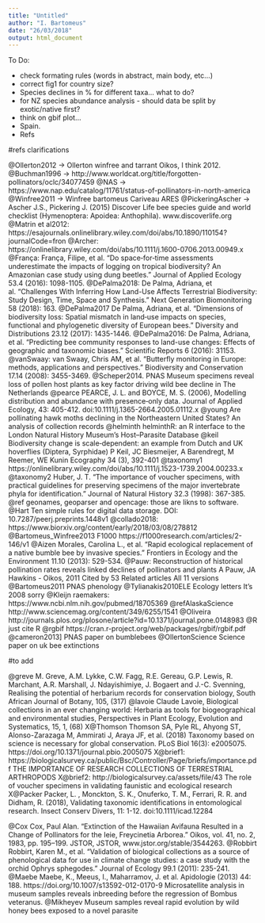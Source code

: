 ```yaml
---
title: "Untitled"
author: "I. Bartomeus"
date: "26/03/2018"
output: html_document
---
```


To Do:

- check formating rules (words in abstract, main body, etc...)
- correct fig1 for country size?
- Species declines in % for different taxa... what to do?
- for NZ species abundance analysis - should data be split by exotic/native first?
- think on gbif plot...
- Spain.
- Refs


#refs clarifications

@Ollerton2012 -> Ollerton winfree and tarrant Oikos, I think 2012.
@Buchman1996 -> http://www.worldcat.org/title/forgotten-pollinators/oclc/34077459
@NAS -> https://www.nap.edu/catalog/11761/status-of-pollinators-in-north-america
@Winfree2011 -> Winfree bartomeus Cariveau ARES
@PickeringAscher -> Ascher J.S., Pickering J. (2015) Discover Life bee species guide and world checklist (Hymenoptera: Apoidea: Anthophila). www.discoverlife.org
@Matrin et al2012: https://esajournals.onlinelibrary.wiley.com/doi/abs/10.1890/110154?journalCode=fron
@Archer: https://onlinelibrary.wiley.com/doi/abs/10.1111/j.1600-0706.2013.00949.x
@França: França, Filipe, et al. "Do space‐for‐time assessments underestimate the impacts of logging on tropical biodiversity? An Amazonian case study using dung beetles." Journal of Applied Ecology 53.4 (2016): 1098-1105.
@DePalma2018: De Palma, Adriana, et al. "Challenges With Inferring How Land-Use Affects Terrestrial Biodiversity: Study Design, Time, Space and Synthesis." Next Generation Biomonitoring 58 (2018): 163.
@DePalma2017 De Palma, Adriana, et al. "Dimensions of biodiversity loss: Spatial mismatch in land‐use impacts on species, functional and phylogenetic diversity of European bees." Diversity and Distributions 23.12 (2017): 1435-1446.
@DePalma2016: De Palma, Adriana, et al. "Predicting bee community responses to land-use changes: Effects of geographic and taxonomic biases." Scientific Reports 6 (2016): 31153.
@vanSwaay: van Swaay, Chris AM, et al. "Butterfly monitoring in Europe: methods, applications and perspectives." Biodiversity and Conservation 17.14 (2008): 3455-3469.
@Scheper2014. PNAS Museum specimens reveal loss of pollen host plants as key factor driving wild bee decline in The Netherlands
@pearce PEARCE, J. L. and BOYCE, M. S. (2006), Modelling distribution and abundance with presence‐only data. Journal of Applied Ecology, 43: 405-412. doi:10.1111/j.1365-2664.2005.01112.x
@young Are pollinating hawk moths declining in the Northeastern United States? An analysis of collection records
@helminth helminthR: an R interface to the London Natural History Museum's Host–Parasite Database
@keil Biodiversity change is scale‐dependent: an example from Dutch and UK hoverflies (Diptera, Syrphidae)
P Keil, JC Biesmeijer, A Barendregt, M Reemer, WE Kunin
Ecography 34 (3), 392-401
@taxonomy1
https://onlinelibrary.wiley.com/doi/abs/10.1111/j.1523-1739.2004.00233.x
@taxonomy2 Huber, J. T. "The importance of voucher specimens, with practical guidelines for preserving specimens of the major invertebrate phyla for identification." Journal of Natural History 32.3 (1998): 367-385.
@ref geonames, geoparser and opencage: those are likns to software.
@Hart Ten simple rules for digital data storage. DOI: 10.7287/peerj.preprints.1448v1
@collado2018: https://www.biorxiv.org/content/early/2018/03/08/278812
@Bartomeus_Winfree2013 F1000 https://f1000research.com/articles/2-146/v1
@Aizen Morales, Carolina L., et al. "Rapid ecological replacement of a native bumble bee by invasive species." Frontiers in Ecology and the Environment 11.10 (2013): 529-534.
@Pauw: Reconstruction of historical pollination rates reveals linked declines of pollinators and plants
A Pauw, JA Hawkins - Oikos, 2011
Cited by 53 Related articles All 11 versions
@Bartomeus2011 PNAS phenology
@Tylianakis2010ELE Ecology letters It's 2008 sorry
@Kleijn raemakers: https://www.ncbi.nlm.nih.gov/pubmed/18705369
@refAlaskaScience http://www.sciencemag.org/content/349/6255/1541
@Oliveira http://journals.plos.org/plosone/article?id=10.1371/journal.pone.0148983
@R just cite R
@rgbif https://cran.r-project.org/web/packages/rgbif/rgbif.pdf
@cameron2013] PNAS paper on bumblebees
@OllertonScience Science paper on uk bee extinctions


#to add

@greve M. Greve, A.M. Lykke, C.W. Fagg, R.E. Gereau, G.P. Lewis, R. Marchant, A.R. Marshall, J. Ndayishimiye, J. Bogaert and J.-C. Svenning, Realising the potential of herbarium records for conservation biology, South African Journal of Botany, 105, (317)
@lavoie Claude Lavoie, Biological collections in an ever changing world: Herbaria as tools for biogeographical and environmental studies, Perspectives in Plant Ecology, Evolution and Systematics, 15, 1, (68)
X@Thomson Thomson SA, Pyle RL, Ahyong ST, Alonso-Zarazaga M, Ammirati J, Araya JF, et al. (2018) Taxonomy based on science is necessary for global conservation. PLoS Biol 16(3): e2005075. https://doi.org/10.1371/journal.pbio.2005075
X@brief1: https://biologicalsurvey.ca/public/Bsc/Controller/Page/briefs/importance.pdf THE IMPORTANCE OF RESEARCH COLLECTIONS OF TERRESTRIAL ARTHROPODS
X@brief2: http://biologicalsurvey.ca/assets/file/43 The role of voucher specimens in validating faunistic and ecological research
X@Packer Packer, L. , Monckton, S. K., Onuferko, T. M., Ferrari, R. R. and Didham, R. (2018), Validating taxonomic identifications in entomological research. Insect Conserv Divers, 11: 1-12. doi:10.1111/icad.12284

@Cox Cox, Paul Alan. “Extinction of the Hawaiian Avifauna Resulted in a Change of Pollinators for the Ieie, Freycinetia Arborea.” Oikos, vol. 41, no. 2, 1983, pp. 195–199. JSTOR, JSTOR, www.jstor.org/stable/3544263.
@Robbirt Robbirt, Karen M., et al. "Validation of biological collections as a source of phenological data for use in climate change studies: a case study with the orchid Ophrys sphegodes." Journal of Ecology 99.1 (2011): 235-241.
@Maebe Maebe, K., Meeus, I., Maharramov, J. et al. Apidologie (2013) 44: 188. https://doi.org/10.1007/s13592-012-0170-9 Microsatellite analysis in museum samples reveals inbreeding before the regression of Bombus veteranus.
@Mikheyev Museum samples reveal rapid evolution by wild honey bees exposed to a novel parasite







